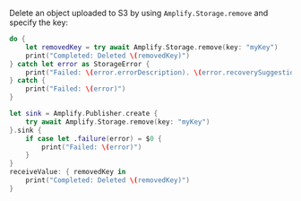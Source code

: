 Delete an object uploaded to S3 by using `Amplify.Storage.remove` and specify the key:

<BlockSwitcher>

<Block name="Async/Await">

```swift
do {
    let removedKey = try await Amplify.Storage.remove(key: "myKey")
    print("Completed: Deleted \(removedKey)")
} catch let error as StorageError {
    print("Failed: \(error.errorDescription). \(error.recoverySuggestion)")
} catch {
    print("Failed: \(error)")
}
```

</Block>

<Block name="Combine">

```swift
let sink = Amplify.Publisher.create {
    try await Amplify.Storage.remove(key: "myKey")
}.sink {
    if case let .failure(error) = $0 {
        print("Failed: \(error)")
    }
}
receiveValue: { removedKey in
    print("Completed: Deleted \(removedKey)")
}
```

</Block>

</BlockSwitcher>
